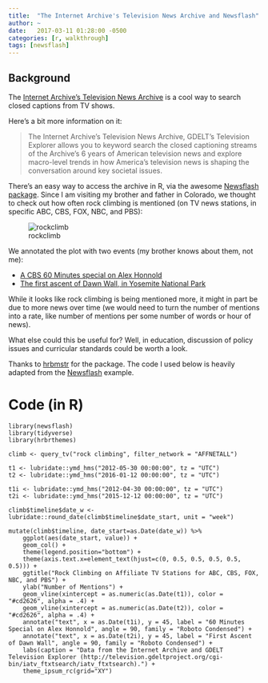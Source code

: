 ```yaml
---
title:  "The Internet Archive's Television News Archive and Newsflash"
author: ~
date:   2017-03-11 01:28:00 -0500
categories: [r, walkthrough]
tags: [newsflash]
---
```


## Background

The [Internet Archive's Television News Archive](https://archive.org/details/tv) is a cool way to search closed captions from TV shows. 

Here's a bit more information on it:

> The Internet Archive's Television News Archive, GDELT's Television Explorer allows you to keyword search the closed captioning streams of the Archive's 6 years of American television news and explore macro-level trends in how America's television news is shaping the conversation around key societal issues. 

There's an easy way to access the archive in R, via the awesome [Newsflash package](https://github.com/hrbrmstr/newsflash). Since I am visiting my brother and father in Colorado, we thought to check out how often rock climbing is mentioned (on TV news stations, in specific ABC, CBS, FOX, NBC, and PBS):

![rockclimb](https://raw.githubusercontent.com/jrosen48/homepage-source/master/media/images/rock_climbing_aff.png)

We annotated the plot with two events (my brother knows about them, not me):

* [A CBS 60 Minutes special on Alex Honnold](http://www.climbing.com/videos/alex-honnold-on-60-minutes-2/)
* [The first ascent of Dawn Wall, in Yosemite National Park](http://www.rockandice.com/climbing-news/adam-ondra-sends-the-dawn-wall)

While it looks like rock climbing is being mentioned more, it might in part be due to more news over time (we would need to turn the number of mentions into a rate, like number of mentions per some number of words or hour of news). 

What else could this be useful for? Well, in education, discussion of policy issues and curricular standards could be worth a look.

Thanks to [hrbmstr](https://github.com/hrbrmstr) for the package. The code I used below is heavily adapted from the [Newsflash](https://github.com/hrbrmstr/newsflash) example.

# Code (in R)

	library(newsflash)
	library(tidyverse)
	library(hrbrthemes)

	climb <- query_tv("rock climbing", filter_network = "AFFNETALL")

	t1 <- lubridate::ymd_hms("2012-05-30 00:00:00", tz = "UTC")
	t2 <- lubridate::ymd_hms("2016-01-12 00:00:00", tz = "UTC")

	t1i <- lubridate::ymd_hms("2012-04-30 00:00:00", tz = "UTC")
	t2i <- lubridate::ymd_hms("2015-12-12 00:00:00", tz = "UTC")

	climb$timeline$date_w <- lubridate::round_date(climb$timeline$date_start, unit = "week")

	mutate(climb$timeline, date_start=as.Date(date_w)) %>% 
	    ggplot(aes(date_start, value)) +
	    geom_col() +
	    theme(legend.position="bottom") +
	    theme(axis.text.x=element_text(hjust=c(0, 0.5, 0.5, 0.5, 0.5, 0.5))) +
	    ggtitle("Rock Climbing on Affiliate TV Stations for ABC, CBS, FOX, NBC, and PBS") +
	    ylab("Number of Mentions") +
	    geom_vline(xintercept = as.numeric(as.Date(t1)), color = "#cd2626", alpha = .4) +
	    geom_vline(xintercept = as.numeric(as.Date(t2)), color = "#cd2626", alpha = .4) + 
	    annotate("text", x = as.Date(t1i), y = 45, label = "60 Minutes Special on Alex Honnold", angle = 90, family = "Roboto Condensed") +
	    annotate("text", x = as.Date(t2i), y = 45, label = "First Ascent of Dawn Wall", angle = 90, family = "Roboto Condensed") +
	    labs(caption = "Data from the Internet Archive and GDELT Television Explorer (http://television.gdeltproject.org/cgi-bin/iatv_ftxtsearch/iatv_ftxtsearch).") +
	    theme_ipsum_rc(grid="XY")

